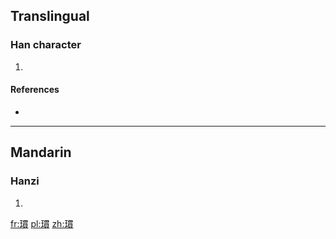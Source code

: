 ==Translingual==

===Han character===
{{Han char|rn=96|rad=玉|as=11|sn=15|four=|canj=MGWJC}}

# {{defn|Han|sort=玉11}}

====References====
* {{Han ref|kx=0740.140|dkj=21183|dj=1150.080|hdz=21136.070|uh=747B|ud=29819}}

----

==Mandarin==

===Hanzi===
{{cmn-hanzi|pin=[[kūn]] ([[kun1]])|wg=k'un<sup>1</sup>}}

# {{defn|lang=cmn|sort=玉11}}

[[fr:瑻]]
[[pl:瑻]]
[[zh:瑻]]